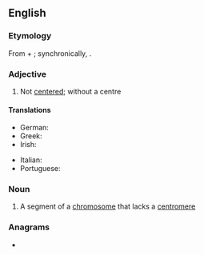 ==English==

===Etymology===
From {{der|en|grc|ἀ-||not|pos=privative prefix}} + {{m|grc|κέντρο||a point, a center}}; synchronically, {{affix|en|a-|centric}}.

===Adjective===
{{en-adj}}

# Not [[center]]ed; without a centre

====Translations====
{{trans-top|without a center}}
* German: {{t+|de|azentrisch}}
* Greek: {{t|el|ακεντρικός}}
* Irish: {{t|ga|aiceintreach}}
{{trans-mid}}
* Italian: {{t|it|acentrico}}
* Portuguese: {{t|pt|acêntrico}}
{{trans-bottom}}

===Noun===
{{en-noun}}

# A segment of a [[chromosome]] that lacks a [[centromere]]

===Anagrams===
* {{anagrams|en|a=acceinrt|Nearctic}}